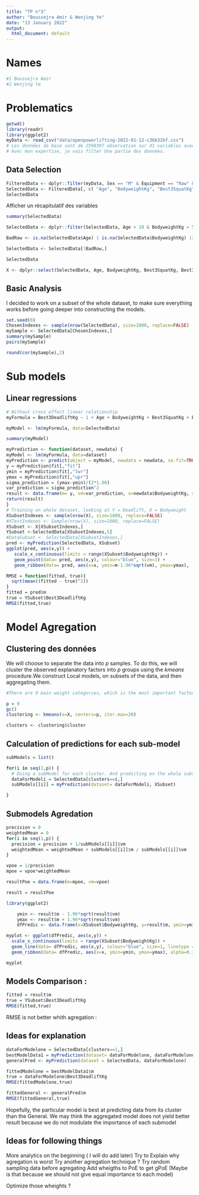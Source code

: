 ```yaml
---
title: "TP n°3"
author: "Boussejra Amir & Wenjing Ye"
date: "13 January 2022"
output:
  html_document: default
---
```

# Names

```r
#1 Boussejra Amir
#2 Wenjing Ye
```
# Problematics

```r
getwd()
library(readr)
library(ggplot2)
myData <- read_csv("data/openpowerlifting-2022-01-12-c36b32bf.csv")
# Les données de base sont de 2598397 observation sur 41 variables avec proche de 500mb.
# Avec mon expertise, je vais filter Une partie des données.

```
## Data Selection
```r
FilteredData <- dplyr::filter(myData, Sex == "M" & Equipment == "Raw" & Event == "SBD")
SelectedData <- FilteredData[, c( "Age", "BodyweightKg", "Best3SquatKg","Best3BenchKg","Best3DeadliftKg")]
SelectedData
```
Afficher un récapitulatif des variables

```r
summary(SelectedData)
```
```r
SelectedData <- dplyr::filter(SelectedData, Age > 18 & BodyweightKg > 50 & Best3SquatKg > 100 & Best3BenchKg > 80 & Best3DeadliftKg > 130)

BadRow <- is.na(SelectedData$Age) | is.na(SelectedData$BodyweightKg) |is.na(SelectedData$Best3SquatKg) | is.na(SelectedData$Best3BenchKg) | is.na(SelectedData$Best3DeadliftKg)

SelectedData <- SelectedData[!BadRow,]

SelectedData

X <- dplyr::select(SelectedData, Age, BodyweightKg, Best3SquatKg, Best3BenchKg )

```
## Basic Analysis

I decided to work on a subset of the whole dataset, to make sure everything works before going deeper into constructing the models.

```r
set.seed(0)
ChosenIndexes <- sample(nrow(SelectedData), size=1000, replace=FALSE)
mySample <- SelectedData[ChosenIndexes,] 
summary(mySample)
pairs(mySample)
```

```r
round(cor(mySample),2)
```

# Sub models

## Linear regressions

```r
# Without cross effect linear relationship
myFormula = Best3DeadliftKg ~ 1 + Age + BodyweightKg + Best3SquatKg + Best3BenchKg

myModel <- lm(myFormula, data=SelectedData)

summary(myModel)
```
```r
myPrediction <- function(dataset, newdata) {
myModel <- lm(myFormula, data=dataset)
myPrediction <- predict(object = myModel, newdata = newdata, se.fit=TRUE, interval = "prediction")
y = myPrediction$fit[,"fit"]
ymin = myPrediction$fit[,"lwr"]
ymax = myPrediction$fit[,"upr"]
sigma_prediction = (ymax-ymin)/(2*1.96)
var_prediction = sigma_prediction^2
result <- data.frame(m= y, vm=var_prediction, x=newdata$BodyweightKg, y=y, ymin=ymin, ymax=ymax)
return(result)
}
# Training on whole dataset, looking at Y = Deadlift, X = Bodyweight 
XSubsetIndexes <- sample(nrow(X), size=1000, replace=FALSE)
#XTestIndexes <- Sample(nrow(X), size=1000, replace=FALSE)
XSubset <- X[XSubsetIndexes,] 
YSubset <-SelectedData[XSubsetIndexes,5] 
#DataSubset <- SelectedData[XSubsetIndexes,]
pred <- myPrediction(SelectedData, XSubset)
ggplot(pred, aes(x,y)) +
   scale_x_continuous(limits = range(XSubset$BodyweightKg)) +
   geom_point(data= pred, aes(x,y), colour="blue", size=1) +
   geom_ribbon(data= pred, aes(x=x, ymin=m-1.96*sqrt(vm), ymax=ymax),  alpha=0.3, fill="blue") + ggtitle("Un modèle") + xlab("BodyweightKg") + ylab("DeadliftKg to aim")

```
```r
RMSE = function(fitted, true){
  sqrt(mean((fitted - true)^2))
}
fitted = pred$m
true = YSubset$Best3DeadliftKg
RMSE(fitted,true)
```
# Model Agregation


## Clustering des données
We will choose to separate the data into $p$ samples. To do this, we will cluster the observed explanatory factors into $p$ groups using the *kmeans* procedure.We construct Local models, on subsets of the data, and then aggregating them. 

```r
#There are 9 main weight categories, which is the most important factor from experience. 9 Clusters seems to be a good idea. If one would like to take more time, he could consider this parameter as a factor of optimization if clustering according to input data

p = 9
gc()
clustering <- kmeans(x=X, centers=p, iter.max=20)

clusters <- clustering$cluster


```

## Calculation of predictions for each sub-model


```r
subModels = list()

for(i in seq(1,p)) {
  # Doing a subModel for each cluster. And predicting on the whole subset.
  dataForModeli = SelectedData[clusters==i,]
  subModels[[i]] = myPrediction(dataset= dataForModeli, XSubset)

}


```

## Submodels Agredation

```r
precision = 0
weightedMean = 0
for(i in seq(1,p)) {
  precision = precision + 1/subModels[[i]]$vm
  weightedMean = weightedMean + subModels[[i]]$m / subModels[[i]]$vm
}

vpoe = 1/precision
mpoe = vpoe*weightedMean

resultPoe = data.frame(m=mpoe, vm=vpoe)

```

```r
result = resultPoe

library(ggplot2)

    ymin <- result$m - 1.96*sqrt(result$vm)
    ymax <- result$m + 1.96*sqrt(result$vm)
    dfPredic <- data.frame(x=XSubset$BodyweightKg, y=result$m, ymin=ymin, ymax= ymax)

myplot <- ggplot(dfPredic, aes(x,y)) +
  scale_x_continuous(limits = range(XSubset$BodyweightKg)) +
  geom_line(data= dfPredic, aes(x,y), colour="blue", size=1, linetype = "solid") +
  geom_ribbon(data= dfPredic, aes(x=x, ymin=ymin, ymax=ymax), alpha=0.3, fill="blue")

myplot 
```

## Models Comparison :

```r
fitted = result$m
true = YSubset$Best3DeadliftKg
RMSE(fitted,true)
```

RMSE is not better whith agregation :

## Ideas for explanation 

```r

dataForModelone = SelectedData[clusters==1,]
bestModelData1 = myPrediction(dataset= dataForModelone, dataForModelone)
generalPred <- myPrediction(dataset = SelectedData, dataForModelone)

fittedModelone = bestModelData1$m
true = dataForModelone$Best3DeadliftKg
RMSE(fittedModelone,true)

fittedGeneral <- generalPred$m
RMSE(fittedGeneral,true)

```
Hopefully, the particular model is best at predicting data from its cluster than the General. 
We may think the aggregated model does not yield better result because we do not modulate the importance of each submodel

## Ideas for following things

More analytics on the beginning ( I will do add later)
Try to Explain why agregation is worst
Try another agregation technique ?
Try random sampling data before agregating
Add wheigths to PoE to get gPoE (Maybe is that because we should not give equal importance to each model)

Optimize those wheights ?
